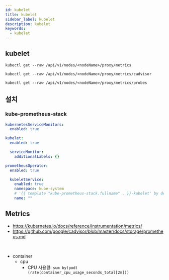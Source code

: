 ```yaml
---
id: kubelet
title: kubelet
sidebar_label: kubelet
description: kubelet
keywords:
  - kubelet
---
```


## kubelet

```shell
kubectl get --raw /api/v1/nodes/<nodeName>/proxy/metrics
```

```shell
kubectl get --raw /api/v1/nodes/<nodeName>/proxy/metrics/cadvisor
```

```shell
kubectl get --raw /api/v1/nodes/<nodeName>/proxy/metrics/probes
```

## 설치

### kube-prometheus-stack

```yaml title="kube-prometheus-stack-values.yaml"
kubernetesServiceMonitors:
  enabled: true

kubelet:
  enabled: true

  serviceMonitor:
    additionalLabels: {}

prometheusOperator:
  enabled: true

  kubeletService:
    enabled: true
    namespace: kube-system
    # '{{ template "kube-prometheus-stack.fullname" . }}-kubelet' by default
    name: ""
```

## Metrics

- https://kubernetes.io/docs/reference/instrumentation/metrics/
- https://github.com/google/cadvisor/blob/master/docs/storage/prometheus.md

<br />

- container
  - cpu
    - CPU 사용량: `sum by(pod) (rate(container_cpu_usage_seconds_total[2m]))`
